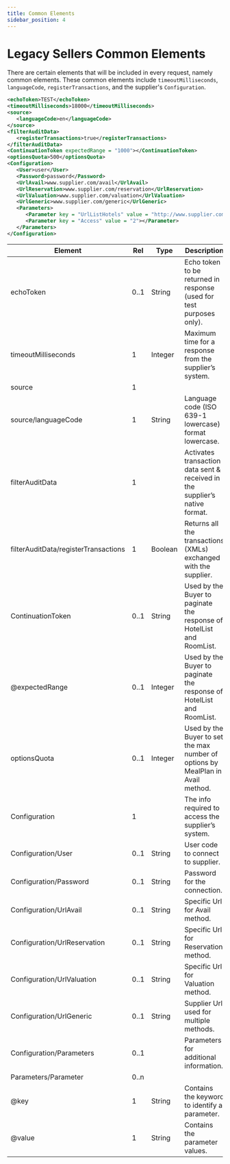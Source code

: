 ```yaml
---
title: Common Elements
sidebar_position: 4
---
```


# Legacy Sellers Common Elements

There are certain elements that will be included in every request, namely common elements. These common elements include `timeoutMilliseconds`, `languageCode`, `registerTransactions`, and the supplier's `Configuration`.

```xml
<echoToken>TEST</echoToken>
<timeoutMilliseconds>18000</timeoutMilliseconds>
<source>
   <languageCode>en</languageCode>
</source>
<filterAuditData>
   <registerTransactions>true</registerTransactions>
</filterAuditData>
<ContinuationToken expectedRange = "1000"></ContinuationToken>
<optionsQuota>500</optionsQuota>
<Configuration>
   <User>user</User>
   <Password>password</Password>
   <UrlAvail>www.supplier.com/avail</UrlAvail>
   <UrlReservation>www.supplier.com/reservation</UrlReservation>
   <UrlValuation>www.supplier.com/valuation</UrlValuation>
   <UrlGeneric>www.supplier.com/generic</UrlGeneric>
   <Parameters>
      <Parameter key = "UrlListHotels" value = "http://www.supplier.com/ListHotels"></Parameter>
      <Parameter key = "Access" value = "2"></Parameter>
   </Parameters>
</Configuration>
```

| Element                                    | Rel  | Type    | Description                                                                 |
|--------------------------------------------|------|---------|-----------------------------------------------------------------------------|
| echoToken                                  | 0..1 | String  | Echo token to be returned in response (used for test purposes only).        |
| timeoutMilliseconds                        | 1    | Integer | Maximum time for a response from the supplier’s system.                     |
| source                                     | 1    |         |                                                                             |
| source/languageCode                        | 1    | String  | Language code (ISO 639-1 lowercase) format lowercase.                        |
| filterAuditData                            | 1    |         | Activates transaction data sent & received in the supplier’s native format. |
| filterAuditData/registerTransactions       | 1    | Boolean | Returns all the transactions (XMLs) exchanged with the supplier.            |
| ContinuationToken                          | 0..1 | String  | Used by the Buyer to paginate the response of HotelList and RoomList.      |
| @expectedRange	                         | 0..1 | Integer | Used by the Buyer to paginate the response of HotelList and RoomList.      |
| optionsQuota   	                         | 0..1 | Integer | Used by the Buyer to set the max number of options by MealPlan in Avail method.             |
| Configuration                              | 1    |         | The info required to access the supplier’s system.                         |
| Configuration/User                         | 0..1 | String  | User code to connect to supplier.                                           |
| Configuration/Password                     | 0..1 | String  | Password for the connection.                                                |
| Configuration/UrlAvail                     | 0..1 | String  | Specific Url for Avail method.                                              |
| Configuration/UrlReservation               | 0..1 | String  | Specific Url for Reservation method.                                        |
| Configuration/UrlValuation                 | 0..1 | String  | Specific Url for Valuation method.                                          |
| Configuration/UrlGeneric                   | 0..1 | String  | Supplier Url used for multiple methods.                                     |
| Configuration/Parameters                   | 0..1 |         | Parameters for additional information.                                      |
| Parameters/Parameter                       | 0..n |         |                                                                             |
| @key                                       | 1    | String  | Contains the keyword to identify a parameter.                            |
| @value                                     | 1    | String  | Contains the parameter values.                                              |
